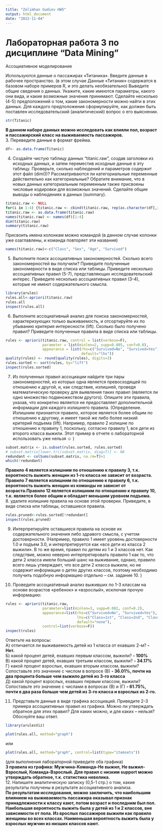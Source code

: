 ---
title: "Zelimhan Gudiev HW5"
output: html_document
date: "2022-11-04"
---

# Лабораторная работа 3 по дисциплине "Data Mining"
Ассоциативное моделирование

Используются данные о пассажирах «Титаника».
Введите данные в рабочее пространство. (в этом случае Данные «Титаник» содержатся в базовом наборе примеров R, и это делать необязательно)
Выведите общие сведения о данных. Укажите, какие имеются параметры, какого они вида, и какие возможные значения принимают. Сделайте несколько (4-5) предположений о том, какие закономерности можно найти в этих данных. Для каждого предположения сформулируйте, как должен быть поставлен исследовательский (аналитический) вопрос о его выяснении. 
```{r}
str(Titanic)
```
**В данном наборе данных можно исследовать как влияли пол, возраст и пассажирский класс на выживаемость пассажиров.** \
3. Переведите данные в формат фрейма.
```{r}
df<- as.data.frame(Titanic)
```

4. Создайте чистую таблицу данных "titanic.raw", создав заголовки из исходных данных, и затем переместив исходные данные в эту таблицу. Проверьте, сколько наблюдений и параметров содержит этот файл (dim())? 
Рассматриваются ли категориальные переменные действительно как категориальные? 
Обратите внимание, что в новых данных категориальным переменным  также присвоены числовые кодировки для возможных значений.
Сделайте общие выводы о наблюдениях в данных (summary).
```{r}
titanic.raw <- NULL
for(i in 1:4) {titanic.raw <- cbind(titanic.raw, rep(as.character(df[,i]), df$Freq))}
titanic.raw <- as.data.frame(titanic.raw)
names(titanic.raw) <- names(df)[1:4]
dim(titanic.raw)
summary(titanic.raw)
```

Присвоить имена колонкам можно командой (в данном случае колонки уже озаглавлены, и команда повторяет эти названия)
```{r}
names(titanic.raw)<-c("Class", "Sex", "Age", "Survived")
```

5. Выполните поиск ассоциативных закономерностей. Сколько всего закономерностей вы получили? Приведите полученные закономерности в виде списка или таблицы. Приведите несколько ассоциативных правил (5-7), представляющих исследовательский интерес. Приведите несколько ассоциативных правил (3-4), которые не имеют содержательного смысла.

```{r}
library(arules)
rules.all<-apriori(titanic.raw)
rules.all 
inspect(rules.all)
```

6. Выполните ассоциативный анализ для поиска закономерностей, характеризующих только выживаемость, и отсортируйте их по убыванию критерия интересности (lift). Сколько было получено правил? Приведите полученные правила в виде списка или таблицы.
```{r}
rules <- apriori(titanic.raw, control = list(verbose=F),
                 parameter = list(minlen=2, supp=0.005, conf=0.8),
                 appearance = list(rhs=c("Survived=No", "Survived=Yes"),
                                   default="lhs")) 
quality(rules) <- round(quality(rules), digits=3) 
rules.sorted <- sort(rules, by="lift") 
inspect(rules.sorted)
```

7. Из полученных правил ассоциации найдите три пары закономерностей, из которых одна является превосходящей по отношению к другой, и, как следствие, излишней, проведя математическую проверку для выявления таких правил (является ли одно множество подмножеством другого). Опишите эти правила, указав, что конкретно является не предоставляет дополнительной информации для каждого излишнего правила. 
(Определение. Излишним признается правило, которое является более общим по отношению к другому, и имеет такой же либо более низкий критерий подъема (lift). Например, правило 2 излишне по отношению к правилу 1, поскольку, согласно правилу 1, все дети из второго класса выжили. Этот пример в отчете о лабораторной использовать уже нельзя ☺ )
```{r}
subset.matrix <- is.subset(rules.sorted, rules.sorted)
# subset.matrix[lower.tri(subset.matrix, diag=T)] <- NA
redundant <- colSums(subset.matrix, na.rm=T)>1
which(!redundant)
```
**Правило 4 является излишним по отношению к правилу 3, т.к. вероятность выжить женщин из 1-го класса не зависит от возраста. Правило 7 является излишним по отношению к правилу 6, т.к. вероятность выжить женщин из команды не зависит от возраста.Правило 12 является излишним по отношению к правилу 10, т.к. является более общим и обладает меньшим уровнем подъема.**\
8. удалите излишние правила на основе этой проверки. Приведите, в виде списка или таблицы, оставшиеся правила.
```{r}
rules.pruned<-rules.sorted[!redundant]
inspect(rules.pruned)
```

9. Интерпретируйте оставшиеся правила на основе их содержательного значения либо здравого смысла, с учетом достоверности. 
(Например, правило 1 имеет уровень достоверности 1.0 и подъем 3.0, и интерпретируется как «все дети из класса 2 выжили». В то же время, правил по детям из 1 и 3 классов нет. Как следствие, можно неверно интерпретировать правило 1 как то, что дети 2 класса имели больший шанс на выживание, однако, правило всего лишь утверждает, что все дети 2 класса выжили, но не содержит информации о детях других классов, поэтому необходимо получить подобную информацию отдельно – см. задание 10. )

10. Проведите ассоциативный анализ выживших по 1-3 классам на основе возрастов «ребенок» и «взрослый», исключая прочую информацию:
```{r}
rules <- apriori(titanic.raw,
                 parameter=list(minlen=3, supp=0.002, conf=0.2),
                 appearance=list(rhs=c("Survived=No", "Survived=Yes"),
                                 lhs=c("Class=1st", "Class=2nd", "Class=3rd", "Age=Child", "Age=Adult"),
                                 default="none"),
                 control=list(verbose=F))
inspect(rules)
```
Ответьте на вопросы:\
А) отличается ли выживаемость детей из 1 класса от ехавших 2-м? **- Нет.** \
Б) какой процент детей, ехавших первым классом, выжили? **- 100%**\
В) какой процент детей, ехавших третьим классом, выжили? **- 34.17%**\
Г) какой процент взрослых, ехавших вторым классом, выжили? Сопоставьте это значение с числом в вопросе (В) **- 36.01%, почти на два процента больше чем выжило детей из 3-го класса**\
Д) какой процент взрослых, ехавших первым классом, выжили? Сопоставьте это значение с числами в вопросах (В) и (Г) **- 61.75%, почти в два раза больше чем детей из 3-го класса и взрослых из 2-го.**\

11. Представьте данные в виде графика ассоциаций. Приведите 2-3 примера ассоциативных правил из графика. Можно ли утверждать обратное для этих правил? Для каких можно, и для каких – нельзя? Обоснуйте ваш ответ. 
```{r, include=FALSE,echo=FALSE}
library(arulesViz)
```
```{r}
plot(rules.all, method="graph")
```
или
```{r, warning=FALSE}
plot(rules.all, method="graph", control=list(type="itemsets"))
```
(для выполнения лабораторной приведите оба графика)\
**3 правила из графика: Мужчина-Команда-Не выжил, Не выжил-Взрослый, Команда-Взрослый. Для правил с низким support можно утверждать обратное, т.к. статистика невелика.**\
12. Напишите аналитическую записку (0,5-1 стр.) о том, какие результаты получены в результате ассоциативного анализа.\
**По результатам исследования, можно заключить, что наибольшим влиянием на выживаемость пассажира оказывал признак принадлежности к классу кают, потом возраст и последним был пол. Наибольшая вероятность выжить была у детей из 1 и 2 классов, вне зависимости от пола. Из врослых пассажиров выжили как правило женщины во всех классах. Наименьшая вероятность выжить была у взрослых мужчин из низших классов кают.**